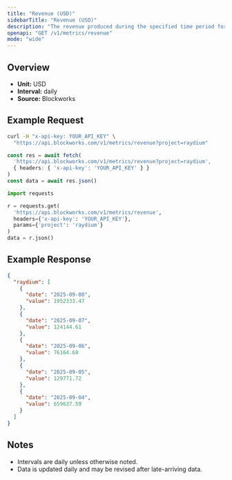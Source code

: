 ```yaml
---
title: "Revenue (USD)"
sidebarTitle: "Revenue (USD)"
description: "The revenue produced during the specified time period for given project."
openapi: "GET /v1/metrics/revenue"
mode: "wide"
---
```


## Overview

- **Unit:** USD
- **Interval:** daily
- **Source:** Blockworks

## Example Request

<CodeGroup>

```bash cURL
curl -H "x-api-key: YOUR_API_KEY" \
  "https://api.blockworks.com/v1/metrics/revenue?project=raydium"
```

```typescript TypeScript
const res = await fetch(
  'https://api.blockworks.com/v1/metrics/revenue?project=raydium',
  { headers: { 'x-api-key': 'YOUR_API_KEY' } }
)
const data = await res.json()
```

```python Python
import requests

r = requests.get(
  'https://api.blockworks.com/v1/metrics/revenue',
  headers={'x-api-key': 'YOUR_API_KEY'},
  params={'project': 'raydium'}
)
data = r.json()
```

</CodeGroup>

## Example Response

```json
{
  "raydium": [
    {
      "date": "2025-09-08",
      "value": 1952333.47
    },
    {
      "date": "2025-09-07",
      "value": 124144.61
    },
    {
      "date": "2025-09-06",
      "value": 76164.68
    },
    {
      "date": "2025-09-05",
      "value": 129771.72
    },
    {
      "date": "2025-09-04",
      "value": 659637.59
    }
  ]
}
```

## Notes
- Intervals are daily unless otherwise noted.
- Data is updated daily and may be revised after late-arriving data.
